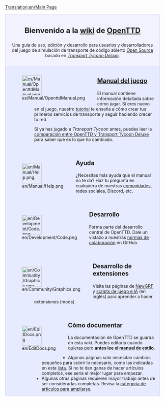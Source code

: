 [[Translation:en/Main Page]]
<div
style="background-color: #f1f2fe; border: 1px solid #c7c8fe; margin: 0; padding: 1em 1em 1em 1em; text-align:center">
<div style="font-size:1.7em; font-weight:bold">Bienvenido a la [http://es.wikipedia.org/wiki/Wiki wiki] de <span
class="plainlinks">[http://www.openttd.org/ OpenTTD]</span> </div>
Una guía de uso, edición y desarrollo para usuarios y desarrolladores del juego de simulación de transporte de código
abierto [http://www.opensource.org/ Open Source] basado en ''[[es/Archive/OpenTTD/Transport Tycoon Deluxe|Transport
Tycoon Deluxe]]''.
</div>
<!-- MANUAL -->
<div style="background-color: #E7EBFF; border: 1px solid #c7c8fe; border-top:none; padding: 1em 1em 0em 1em; margin-bottom:2em">
<div style="float:left">[[File:es/Manual/OpenttdManual.png|64px]]</div>
<div style="margin-left:80px; margin-bottom:4em">
<div style="font-size:1.4em; font-weight:bold">[[es/Manual/Main Page|Manual del juego]]</div>
El manual contiene información detallada sobre cómo jugar. Si eres nuevo en el juego, nuestro
[[es/Manual/Tutorial/Tutorial|tutorial]] te enseña a cómo crear tus primeros servicios de transporte y seguir haciendo
crecer tu red.

Si ya has jugado a ''Transport Tycoon'' antes, puedes leer la [[es/Archive/OpenTTD/Cambios respecto de
TTD|comparación entre OpenTTD y Transport Tycoon Deluxe]] para saber qué es lo que ha cambiado.
</div>
<!-- AYUDA -->
<div style="float:left">[[File:en/Manual/Help.png|64px]]</div>
<div style="margin-left:80px; margin-bottom:4em">
<div style="font-size:1.4em; font-weight:bold">Ayuda</div>
¿Necesitas más ayuda que el manual no te da? Haz tu pregunta en cualquiera de nuestras
[[en/Community/Community|comunidades]], redes sociales, Discord, etc.
</div>
<!-- DESARROLLO -->
<div style="float:left">[[File:en/Development/Code.png|64px]]</div>
<div style="margin-left:80px; margin-bottom:4em">
<div style="font-size:1.4em; font-weight:bold">[[es/Development/Main Page|Desarrollo]]</div>
Forma parte del desarrollo central de OpenTTD. Dale un vistazo a nuestras
[https://github.com/OpenTTD/OpenTTD/blob/master/CONTRIBUTING.md normas de colaboración] en GitHub.
</div>
<!-- DESARROLLO NEWGRF -->
<div style="float:left">[[File:en/Community/Graphics.png|64px]]</div>
<div style="margin-left:80px; margin-bottom:4em;">
<div style="font-size:1.4em; font-weight:bold">Desarrollo de extensiones</div>
Visita las páginas de [[es/Manual/NewGRF|NewGRF]] y [[en/Development/Script/Main Page|scripts de juego e IA]] (en inglés) para
aprender a hacer extensiones (mods).
</div>
<!-- DOCUMENTACIÓN -->
<div style="float:left">[[File:en/EditDocs.png|64px]]</div>
<div style="margin-left:80px; margin-bottom:1em">
<div style="font-size:1.4em; font-weight:bold">Cómo documentar</div>
La documentación de OpenTTD se guarda en esta wiki. Puedes editarla cuando quieras pero '''antes lee el [[es/Wiki/Manual de Estilo|manual de estilo]]'''.
* Algunas páginas solo necesitan cambios pequeños para cubrir lo necesario, como las indicadas en esta [[:Category:es/Para hacer|lista]]. Si no te dan ganas de hacer artículos completos, ese sería el mejor lugar para empezar.
* Algunas otras páginas requieren mayor trabajo antes de ser consideradas completas. Revisa la [[:Category:es/Artículos que necesitan ampliarse|categoría de artículos para ampliarse]]. 
</div>
</div>